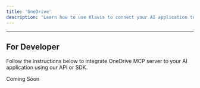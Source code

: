 ```yaml
---
title: 'OneDrive'
description: 'Learn how to use Klavis to connect your AI application to OneDrive MCP Server'
---
```



<NoCodeSnippet />

---

## For Developer

Follow the instructions below to integrate OneDrive MCP server to your AI application using our API or SDK.

Coming Soon 